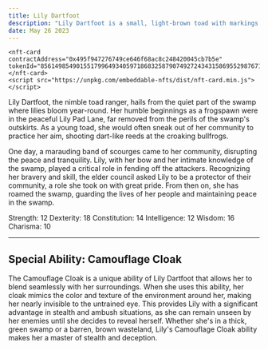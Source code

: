 ```yaml
---
title: Lily Dartfoot
description: "Lily Dartfoot is a small, light-brown toad with markings mimicking the lily pads she often hides among. Agile and stealthy, her perceptive golden eyes miss nothing. Known for her excellent navigation skills, she leads her allies through the labyrinthine marshes with unerring precision."
date: May 26 2023
---
```



    <nft-card
    contractAddress="0x495f947276749ce646f68ac8c248420045cb7b5e"
    tokenId="85614985490155179964934059718683258790749272434315869552987671448163583000577">
    </nft-card>
    <script src="https://unpkg.com/embeddable-nfts/dist/nft-card.min.js"></script>

Lily Dartfoot, the nimble toad ranger, hails from the quiet part of the swamp where lilies bloom year-round. Her humble beginnings as a frogspawn were in the peaceful Lily Pad Lane, far removed from the perils of the swamp's outskirts. As a young toad, she would often sneak out of her community to practice her aim, shooting dart-like reeds at the croaking bullfrogs.

One day, a marauding band of scourges came to her community, disrupting the peace and tranquility. Lily, with her bow and her intimate knowledge of the swamp, played a critical role in fending off the attackers. Recognizing her bravery and skill, the elder council asked Lily to be a protector of their community, a role she took on with great pride. From then on, she has roamed the swamp, guarding the lives of her people and maintaining peace in the swamp.

Strength: 12
Dexterity: 18
Constitution: 14
Intelligence: 12
Wisdom: 16
Charisma: 10

---

## Special Ability: Camouflage Cloak
The Camouflage Cloak is a unique ability of Lily Dartfoot that allows her to blend seamlessly with her surroundings. When she uses this ability, her cloak mimics the color and texture of the environment around her, making her nearly invisible to the untrained eye. This provides Lily with a significant advantage in stealth and ambush situations, as she can remain unseen by her enemies until she decides to reveal herself. Whether she's in a thick, green swamp or a barren, brown wasteland, Lily's Camouflage Cloak ability makes her a master of stealth and deception.
